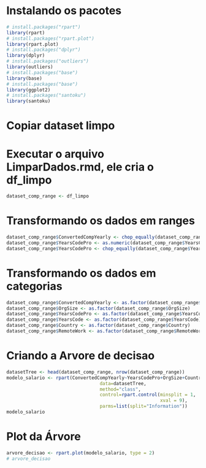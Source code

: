 # Instalando os pacotes
```r
# install.packages("rpart")
library(rpart)
# install.packages("rpart.plot")
library(rpart.plot)
# install.packages("dplyr")
library(dplyr)
# install.packages("outliers")
library(outliers)
# install.packages("base")
library(base)
# install.packages("base")
library(ggplot2)
# install.packages("santoku")
library(santoku)
```

# Copiar dataset limpo
# Executar o arquivo LimparDados.rmd, ele cria o df_limpo
```r
dataset_comp_range <- df_limpo
```


# Transformando os dados em ranges
```r
dataset_comp_range$ConvertedCompYearly <- chop_equally(dataset_comp_range$ConvertedCompYearly, 10, raw = FALSE)
dataset_comp_range$YearsCodePro <- as.numeric(dataset_comp_range$YearsCodePro)
dataset_comp_range$YearsCodePro <- chop_equally(dataset_comp_range$YearsCodePro, 10, raw = TRUE)

```


# Transformando os dados em categorias
```r
dataset_comp_range$ConvertedCompYearly <- as.factor(dataset_comp_range$ConvertedCompYearly)
dataset_comp_range$OrgSize <- as.factor(dataset_comp_range$OrgSize)
dataset_comp_range$YearsCodePro <- as.factor(dataset_comp_range$YearsCodePro)
dataset_comp_range$YearsCode <- as.factor(dataset_comp_range$YearsCode)
dataset_comp_range$Country <- as.factor(dataset_comp_range$Country)
dataset_comp_range$RemoteWork <- as.factor(dataset_comp_range$RemoteWork)
```

# Criando a Arvore de decisao
```r
datasetTree <- head(dataset_comp_range, nrow(dataset_comp_range))
modelo_salario <- rpart(ConvertedCompYearly~YearsCodePro+OrgSize+Country+Age+RemoteWork,
                                  data=datasetTree,
                                  method="class",
                                  control=rpart.control(minsplit = 1,
                                                        xval = 9),
                                  parms=list(split="Information"))
modelo_salario
```


# Plot da Árvore
```r
arvore_decisao <- rpart.plot(modelo_salario, type = 2)
# arvore_decisao
```
